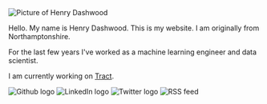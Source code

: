 

<div className="flex justify-center mb-4">
  <Image
    src="https://res.cloudinary.com/henrydashwood/image/upload/v1697504700/profile_ac0f0fab87.jpg"
    alt="Picture of Henry Dashwood"
    width={300}
    height={300}
  />
</div>

Hello. My name is Henry Dashwood. This is my website. I am originally from Northamptonshire.

For the last few years I've worked as a machine learning engineer and data scientist.

I am currently working on [Tract](https://buildwithtract.com).

<div className="flex justify-center p-4 rounded-lg">
  <Link href="https://github.com/HenryDashwood" target="_blank">
    <Image
      priority
      src="https://res.cloudinary.com/henrydashwood/image/upload/v1676510961/website-cms/index/github_qrrmcq.svg"
      width={50}
      height={50}
      alt="Github logo"
      className="p-1 rounded-lg"
    />
  </Link>
  <Link
    href="https://www.linkedin.com/in/henry-dashwood-42497969"
    target="_blank"
  >
    <Image
      priority
      src="https://res.cloudinary.com/henrydashwood/image/upload/v1676510961/website-cms/index/linkedin_ipkort.svg"
      width={50}
      height={50}
      alt="LinkedIn logo"
      className="p-1 rounded-lg"
    />
  </Link>
  <Link href="https://twitter.com/hcndashwood" target="_blank">
    <Image
      priority
      src="https://res.cloudinary.com/henrydashwood/image/upload/v1676510961/website-cms/index/twitter_tt3pql.svg"
      width={50}
      height={50}
      alt="Twitter logo"
      className="p-1 rounded-lg"
    />
  </Link>
  <Link href="/feed.xml" target="_blank">
    <Image
      priority
      src="https://res.cloudinary.com/henrydashwood/image/upload/v1717438680/rss_81837ee370.svg"
      width={50}
      height={50}
      alt="RSS feed"
      className="p-1 rounded-lg"
    />
  </Link>
</div>

<div>
  <LinkBoxContainer />
</div>
